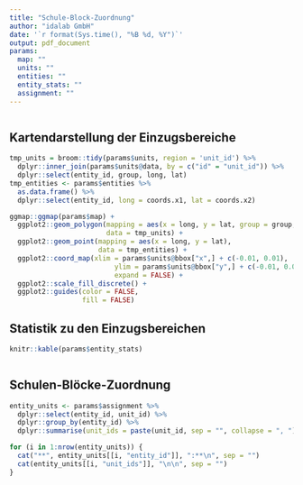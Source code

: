 ```yaml
---
title: "Schule-Block-Zuordnung"
author: "idalab GmbH"
date: '`r format(Sys.time(), "%B %d, %Y")`'
output: pdf_document
params:
  map: ""
  units: ""
  entities: ""
  entity_stats: ""
  assignment: "" 
---
```


```r
```

## Kartendarstellung der Einzugsbereiche

```r
tmp_units = broom::tidy(params$units, region = 'unit_id') %>%
  dplyr::inner_join(params$units@data, by = c("id" = "unit_id")) %>%
  dplyr::select(entity_id, group, long, lat)
tmp_entities <- params$entities %>%
  as.data.frame() %>%
  dplyr::select(entity_id, long = coords.x1, lat = coords.x2)

ggmap::ggmap(params$map) +
  ggplot2::geom_polygon(mapping = aes(x = long, y = lat, group = group, fill = entity_id),
                        data = tmp_units) +
  ggplot2::geom_point(mapping = aes(x = long, y = lat),
                      data = tmp_entities) +
  ggplot2::coord_map(xlim = params$units@bbox["x",] + c(-0.01, 0.01),
                          ylim = params$units@bbox["y",] + c(-0.01, 0.01),
                          expand = FALSE) +
  ggplot2::scale_fill_discrete() +
  ggplot2::guides(color = FALSE,
                  fill = FALSE)
```

## Statistik zu den Einzugsbereichen

```r
knitr::kable(params$entity_stats)
```

```r
```

## Schulen-Blöcke-Zuordnung

```r
entity_units <- params$assignment %>%
  dplyr::select(entity_id, unit_id) %>%
  dplyr::group_by(entity_id) %>%
  dplyr::summarise(unit_ids = paste(unit_id, sep = "", collapse = ", "))

for (i in 1:nrow(entity_units)) {
  cat("**", entity_units[[i, "entity_id"]], ":**\n", sep = "")
  cat(entity_units[[i, "unit_ids"]], "\n\n", sep = "")
}
```

